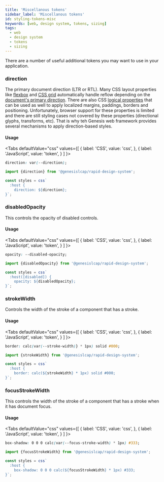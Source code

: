 ```yaml
---
title: 'Miscellanous tokens'
sidebar_label: 'Miscellanous tokens'
id: styling-tokens-misc
keywords: [web, design system, tokens, sizing]
tags:
  - web
  - design system
  - tokens
  - sizing
---
```



There are a number of useful additional tokens you may want to use in your application.

### direction

The primary document direction (LTR or RTL). Many CSS layout properties like [flexbox](https://developer.mozilla.org/en-US/docs/Web/CSS/CSS_Flexible_Box_Layout/Basic_Concepts_of_Flexbox) and [CSS grid](https://developer.mozilla.org/en-US/docs/Web/CSS/CSS_Grid_Layout/Basic_Concepts_of_Grid_Layout) automatically handle reflow depending on the [document's primary direction](https://www.w3.org/International/questions/qa-html-dir). There are also CSS [logical properties](https://developer.mozilla.org/en-US/docs/Web/CSS/CSS_Logical_Properties/Basic_concepts) that can be used as well to apply localized margins, paddings, borders and positioning. Unfortunately, browser support for these properties is limited and there are still styling cases not covered by these properties (directional glyphs, transforms, etc). That is why teh Genesis web framework provides several mechanisms to apply direction-based styles.

#### Usage

<Tabs
  defaultValue="css"
  values={[
    { label: 'CSS', value: 'css', },
    { label: 'JavaScript', value: 'token', }
  ]
}>
<TabItem value="css">

```css
direction: var(--direction);
```

</TabItem>
<TabItem value="token">

```ts
import {direction} from '@genesislcap/rapid-design-system';

const styles = css`
  :host {
    direction: ${direction};
}`;
```

</TabItem>
</Tabs>

### disabledOpacity

This controls the opacity of disabled controls.

#### Usage

<Tabs
  defaultValue="css"
  values={[
    { label: 'CSS', value: 'css', },
    { label: 'JavaScript', value: 'token', }
  ]
}>
<TabItem value="css">

```css
opacity: --disabled-opacity;
```

</TabItem>
<TabItem value="token">

```ts
import {disabledOpacity} from '@genesislcap/rapid-design-system';

const styles = css`
  :host([disabled]) {
    opacity: ${disabledOpacity};
}`;
```

</TabItem>
</Tabs>


### strokeWidth

Controls the width of the stroke of a component that has a stroke.

#### Usage

<Tabs
  defaultValue="css"
  values={[
    { label: 'CSS', value: 'css', },
    { label: 'JavaScript', value: 'token', }
  ]
}>
<TabItem value="css">

```css
border: calc(var(--stroke-width)} * 1px) solid #000;
```

</TabItem>
<TabItem value="token">

```ts
import {strokeWidth} from '@genesislcap/rapid-design-system';

const styles = css`
  :host {
    border: calc(${strokeWidth} * 1px) solid #000;
}`;
```

</TabItem>
</Tabs>

### focusStrokeWidth

This controls the width of the stroke of a component that has a stroke when it has document focus.

#### Usage

<Tabs
  defaultValue="css"
  values={[
    { label: 'CSS', value: 'css', },
    { label: 'JavaScript', value: 'token', }
  ]
}>
<TabItem value="css">

```css
box-shadow: 0 0 0 calc(var(--focus-stroke-width) * 1px) #333;
```

</TabItem>
<TabItem value="token">

```ts
import {focusStrokeWidth} from '@genesislcap/rapid-design-system';

const styles = css`
  :host {
    box-shadow: 0 0 0 calc(${focusStrokeWidth} * 1px) #333;
}`;
```

</TabItem>
</Tabs>
